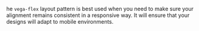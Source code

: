 he `vega-flex` layout pattern is best used when you need to make sure your alignment remains consistent in a responsive way. It will ensure that your designs will adapt to mobile environments.
